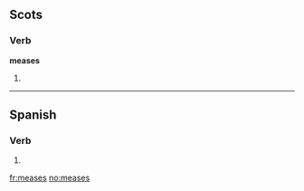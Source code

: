 ==Scots==

===Verb===
'''meases'''

# {{third-person singular of|mease|lang=Scots}}

----

==Spanish==
 
===Verb===
{{es-verb-form|mear}}
 
# {{es-verb form of|ending=ar|mood=subjunctive|tense=imperfect|sera=se|pers=2|formal=no|number=singular|[[mear]]}}

[[fr:meases]]
[[no:meases]]